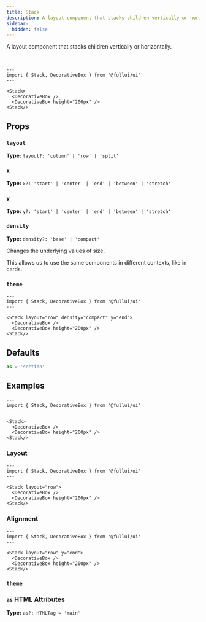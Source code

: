 ```yaml
---
title: Stack
description: A layout component that stacks children vertically or horizontally.
sidebar: 
  hidden: false
---
```


A layout component that stacks children vertically or horizontally.

<br/>

```astro live
---
import { Stack, DecorativeBox } from '@fullui/ui'
---

<Stack>
  <DecorativeBox />
  <DecorativeBox height="200px" />
<Stack/>
```

## Props

### `layout`
**Type:** `layout?: 'column' | 'row' | 'split'`

### `x`
**Type:** `x?: 'start' | 'center' | 'end' | 'between' | 'stretch'`

### `y`
**Type:** `y?: 'start' | 'center' | 'end' | 'between' | 'stretch'`

### `density`
**Type:** `density?: 'base' | 'compact'`

Changes the underlying values of size.

This allows us to use the same components in different contexts, like in cards.

### `theme`
<Theming/>

```astro live
---
import { Stack, DecorativeBox } from '@fullui/ui'
---

<Stack layout="row" density="compact" y="end">
  <DecorativeBox />
  <DecorativeBox height="200px" />
<Stack/>
```

## Defaults
```ts
as = 'section'
```

## Examples

```astro live
---
import { Stack, DecorativeBox } from '@fullui/ui'
---

<Stack>
  <DecorativeBox />
  <DecorativeBox height="200px" />
<Stack/>
```

### Layout
```astro live
---
import { Stack, DecorativeBox } from '@fullui/ui'
---

<Stack layout="row">
  <DecorativeBox />
  <DecorativeBox height="200px" />
<Stack/>
```

### Alignment
```astro live
---
import { Stack, DecorativeBox } from '@fullui/ui'
---

<Stack layout="row" y="end">
  <DecorativeBox />
  <DecorativeBox height="200px" />
<Stack/>
```

### `theme`
<Theming/>

### `as` HTML Attributes
**Type:** `as?: HTMLTag = 'main'`
<AsProp/>